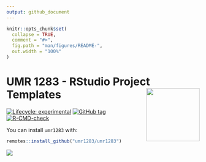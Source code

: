 ```yaml
---
output: github_document
---
```


<!-- README.md is generated from README.Rmd. Please edit that file -->

```r
knitr::opts_chunk$set(
  collapse = TRUE,
  comment = "#>",
  fig.path = "man/figures/README-",
  out.width = "100%"
)
```

# UMR 1283 - RStudio Project Templates <a href='https://umr1283.github.io/umr1283'><img src='man/figures/logo.png' align="right" height="139" /></a>


<!-- badges: start -->
[![Lifecycle: experimental](https://img.shields.io/badge/lifecycle-experimental-orange.svg)](https://www.tidyverse.org/lifecycle/#experimental)
[![GitHub tag](https://img.shields.io/github/tag/umr1283/umr1283.svg?label=latest tag&include_prereleases)](https://github.com/umr1283/umr1283)
[![R-CMD-check](https://github.com/umr1283/umr1283/workflows/R-CMD-check/badge.svg)](https://github.com/umr1283/umr1283/actions)
<!-- badges: end -->

You can install `umr1283` with:

``` r
remotes::install_github("umr1283/umr1283")
```

![](man/figures/readme-project.png)

